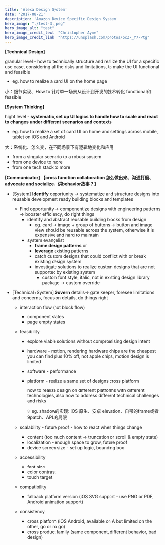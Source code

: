 ```yaml
---
title: 'Alexa Design System'
date: '2017-08-21'
description: 'Amazon Device Specific Design System'
hero_image: "./test-3.jpeg"
hero_image_alt: "test"
hero_image_credit_text: "Christopher Ayme"
hero_image_credit_link: "https://unsplash.com/photos/ocZ-_Y7-Ptg"
---
```

**[Technical Design]** 

granular level - how to technically structure and realize the UI for a specific use case, considering all the risks and limitations, to make the UI functional and feasible

- eg. how to realize a card UI on the home page

小：细节实现、How to 针对单一场景从设计到开发的技术转化 functional和feasible

**[System Thinking]** 

hight level - **systematic, set up UI logics to handle how to scale and react to changes under different scenarios and contexts** 

- eg. how to realize a set of card UI on home and settings across mobile, tablet on iOS and Android

大：系统化、怎么变，在不同场景下有逻辑地变化和应用

- from a singular scenario to a robust system
- from one device to more
- from one tech stack to more

**[Communicator] 【cross function collaboration 怎么做出来、沟通打磨、advocate and socialize，讲behavior故事？】**

- [System] **Identify** opportunity → systematize and structure designs into reusable development ready building blocks and templates
    - Find opportunity → componentize designs with engineering patterns → booster efficiency, do right things
        - identify and abstract reusable building blocks from design
            - eg. card → image + group of buttons → button and image view should be reusable across the system, otherwise it is expensive and hard to maintain
        - system evangelist
            - **frame design patterns** or
            - **leverage** existing patterns
            - catch custom designs that could conflict with or break existing design system
            - investigate solutions to realize custom designs that are not supported by existing system
                - custom font style, italic, not in existing design library package → custom override

- [Technical+System] **Govern** details→ gate keeper, foresee limitations and concerns, focus on details, do things right
    - interaction flow (not block flow)
        - component states
        - page empty states
    - feasibility
        - explore viable solutions without compromising design intent
        - hardware - motion, rendering
        hardware chips are the cheapest you can find plus 10% off, not apple chips, motion design is limited
        - software - performance
        - platform - realize a same set of designs cross platform
            
            how to realize design on different platforms with different technologies, also how to address different technical challenges and risks
            
            <aside>
            💡 eg. shadow的实现: iOS 原生、安卓 elevation、自带的frame或者9patch、APL的局限
            
            </aside>
            
    - scalability - future proof - how to react when things change
        - content (too much content → truncation or scroll & empty state)
        - localization - enough space to grow, future proof
        - device screen size - set up logic, bounding box
    - accessibility
        - font size
        - color contrast
        - touch target
    - compatibility
        - fallback platform version (iOS SVG support - use PNG or PDF, Android animation support)
    - consistency
        - cross platform (iOS Android, available on A but limited on the other, go or no go)
        - cross product family (same component, different behavior, bad design)
